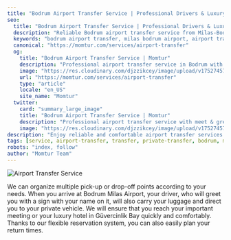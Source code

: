 ```yaml
---
title: "Bodrum Airport Transfer Service | Professional Drivers & Luxury Vehicles"
seo:
  title: "Bodrum Airport Transfer Service | Professional Drivers & Luxury Vehicles"
  description: "Reliable Bodrum airport transfer service from Milas-Bodrum Airport. Professional English-speaking drivers, luxury vehicles, 24/7 availability, fixed prices."
  keywords: "bodrum airport transfer, milas bodrum airport, airport transfer service, bodrum transfer, private transfer, airport shuttle bodrum"
  canonical: "https://momtur.com/services/airport-transfer"
  og:
    title: "Bodrum Airport Transfer Service | Momtur"
    description: "Professional airport transfer service in Bodrum with luxury vehicles and experienced drivers."
    image: "https://res.cloudinary.com/djzzikcey/image/upload/v1752745711/momtur_uploads/f4v1vzq7pl88dh7kdy6t.jpg"
    url: "https://momtur.com/services/airport-transfer"
    type: "article"
    locale: "en_US"
    site_name: "Momtur"
  twitter:
    card: "summary_large_image"
    title: "Bodrum Airport Transfer Service | Momtur"
    description: "Professional airport transfer service with meet & greet, flight monitoring, and luxury vehicles."
    image: "https://res.cloudinary.com/djzzikcey/image/upload/v1752745711/momtur_uploads/f4v1vzq7pl88dh7kdy6t.jpg"
description: "Enjoy reliable and comfortable airport transfer services with Momtur Travel. Private rides, professional drivers, and flexible scheduling for your needs."
tags: [service, airport-transfer, transfer, private-transfer, bodrum, milas-bodrum-airport]
robots: "index, follow"
author: "Momtur Team"
---
```


![Airport Transfer Service](https://res.cloudinary.com/djzzikcey/image/upload/v1752745711/momtur_uploads/f4v1vzq7pl88dh7kdy6t.jpg)

We can organize multiple pick-up or drop-off points according to your needs. When you arrive at Bodrum Milas Airport, your driver, who will greet you with a sign with your name on it, will also carry your luggage and direct you to your private vehicle. We will ensure that you reach your important meeting or your luxury hotel in Güvercinlik Bay quickly and comfortably. Thanks to our flexible reservation system, you can also easily plan your return times.
